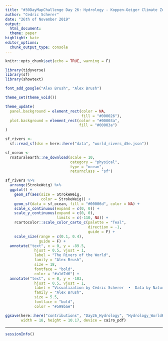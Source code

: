 ```yaml
---
title: "#30DayMapChallenge Day 26: Hydrology - Koppen-Geiger Climate Zones"
author: "Cedric Scherer"
date: "26th of November 2019"
output:
  html_document:
  theme: paper
highlight: kate
editor_options:
  chunk_output_type: console
---
```

  
```r
knitr::opts_chunk$set(echo = TRUE, warning = F)
```

```r
library(tidyverse)
library(sf)
library(showtext)

font_add_google("Alex Brush", "Alex Brush")

theme_set(theme_void())

theme_update(
  panel.background = element_rect(color = NA, 
                                  fill = "#000026"),
  plot.background = element_rect(color = "#00003a", 
                                 fill = "#00003a")
)
```

```r
sf_rivers <-
  sf::read_sf(dsn = here::here("data", "world_rivers_dSe.json"))

sf_ocean <-
  rnaturalearth::ne_download(scale = 10, 
                             category = "physical", 
                             type = "ocean",
                             returnclass = "sf")
```

```r
sf_rivers %>% 
  arrange(StrokeWeig) %>% 
  ggplot() + 
    geom_sf(aes(size = StrokeWeig, 
                color = StrokeWeig)) +
    geom_sf(data = sf_ocean, fill = "#00006d", color = NA) + 
    scale_x_continuous(expand = c(0, 0)) +
    scale_y_continuous(expand = c(0, 0),
                       limits = c(-110, NA)) +
    rcartocolor::scale_color_carto_c(palette = "Teal", 
                                     direction = -1,
                                     guide = F) +
    scale_size(range = c(0.1, 0.4),
               guide = F) +
  annotate("text", x = 0, y = -89.5, 
             hjust = 0.5, vjust = 1,
             label = "The Rivers of the World",
             family = "Alex Brush", 
             size = 18,
             fontface = "bold",
             color = "#a1d7d6") +
  annotate("text", x = 0, y = -103, 
             hjust = 0.5, vjust = 1,
             label = "Visualization by Cédric Scherer  ∙  Data by Natural Earth",
             family = "Alex Brush", 
             size = 5.5,
             fontface = "bold",
             color = "#599bae")

ggsave(here::here("contributions", "Day26_Hydrology", "Hydrology_WorldRivers.pdf"),
       width = 18, height = 10.17, device = cairo_pdf)
```

***
  
```r
sessionInfo()
```
